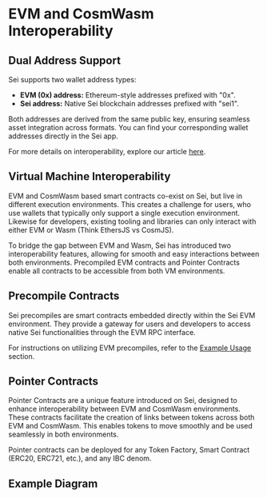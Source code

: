 

# EVM and CosmWasm Interoperability

## Dual Address Support

Sei supports two wallet address types:

- **EVM (0x) address:** Ethereum-style addresses prefixed with "0x".
- **Sei address:** Native Sei blockchain addresses prefixed with "sei1".

Both addresses are derived from the same public key, ensuring seamless asset
integration across formats. You can find your corresponding wallet addresses
directly in the Sei app.

For more details on interoperability, explore our article
[here](https://blog.sei.io/sei-v2-interoperability/).

## Virtual Machine Interoperability

EVM and CosmWasm based smart contracts co-exist on Sei, but live in different
execution environments. This creates a challenge for users, who use wallets that
typically only support a single execution environment. Likewise for developers,
existing tooling and libraries can only interact with either EVM or Wasm (Think
EthersJS vs CosmJS).

To bridge the gap between EVM and Wasm, Sei has introduced two interoperability
features, allowing for smooth and easy interactions between both environments.
Precompiled EVM contracts and Pointer Contracts enable all contracts to be
accessible from both VM environments.

## Precompile Contracts

Sei precompiles are smart contracts embedded directly within the Sei EVM
environment. They provide a gateway for users and developers to access native
Sei functionalities through the EVM RPC interface.

For instructions on utilizing EVM precompiles, refer to the
[Example Usage](/evm/precompiles/example-usage) section.

## Pointer Contracts

Pointer Contracts are a unique feature introduced on Sei, designed to enhance
interoperability between EVM and CosmWasm environments. These contracts
facilitate the creation of links between tokens across both EVM and CosmWasm.
This enables tokens to move smoothly and be used seamlessly in both
environments.

Pointer contracts can be deployed for any Token Factory, Smart Contract (ERC20,
ERC721, etc.), and any IBC denom.

## Example Diagram

<ImageWithCaption img={interoperability} alt="Interoperability" caption="Enabling seamless access to all tokens and contracts on Sei" />
